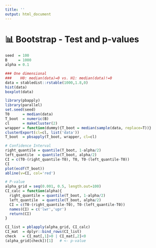 ```yaml
---
title: ''
output: html_document
---
```


# 📊 **Bootstrap - Test and p-values**

```r
seed  = 100
B     = 1000
alpha = 0.1

### One dimensional
###    H0: median(data)=0 vs. H1: median(data)!=0 
data = stabledist::rstable(1000,1.8,0)
hist(data)
boxplot(data)

library(pbapply)
library(parallel)
set.seed(seed)
T0      = median(data)
T_boot  = numeric(B)
cl      = makeCluster(2)
wrapper = function(dummy){T_boot = median(sample(data, replace=T))}
clusterExport(cl=cl, list('data'))
T_boot  = pbsapply(T_boot, wrapper, cl=cl)

# Confidence Interval
right_quantile = quantile(T_boot, 1-alpha/2)
left_quantile  = quantile(T_boot, alpha/2)
CI = c(T0-(right_quantile-T0), T0, T0-(left_quantile-T0))
CI
plot(ecdf(T_boot))
abline(v=CI, col='red')

# P-value
alpha_grid = seq(0.001, 0.5, length.out=100)
CI_calc = function(alpha){
  right_quantile = quantile(T_boot, 1-alpha/2)
  left_quantile  = quantile(T_boot, alpha/2)
  CI = c(T0-(right_quantile-T0), T0-(left_quantile-T0))
  names(CI) = c('lwr','upr')
  return(CI)
}

CI_list = pblapply(alpha_grid, CI_calc)
CI_mat  = dplyr::bind_rows(CI_list)
check   = CI_mat[,1]>0 | CI_mat[,2]<0
(alpha_grid[check])[1]   # <- p-value
```

